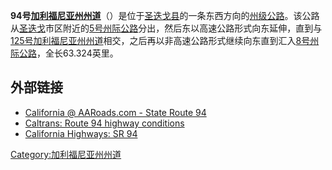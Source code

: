 '''94号[[加利福尼亚州州道|加利福尼亚州州道]]'''（{{lang-en|'''California State Route 94, SR 94'''}}）是位于[[圣迭戈县_(加利福尼亚州)|圣迭戈县]]的一条东西方向的[[州级公路|州级公路]]。该公路从[[圣迭戈|圣迭戈]]市区附近的[[5号州际公路加利福尼亚州段|5号州际公路]]分出，然后东以高速公路形式向东延伸，直到与[[125号加利福尼亚州州道|125号加利福尼亚州州道]]相交，之后再以非高速公路形式继续向东直到汇入[[8号州际公路|8号州际公路]]，全长63.324英里。

== 外部链接 ==
*[http://www.aaroads.com/california/ca-094.html California @ AARoads.com - State Route 94]{{Wayback|url=http://www.aaroads.com/california/ca-094.html |date=20141225043347 }}
*[http://www.dot.ca.gov/hq/roadinfo/sr94 Caltrans: Route 94 highway conditions]{{Wayback|url=http://www.dot.ca.gov/hq/roadinfo/sr94 |date=20150108173619 }}
*[http://www.cahighways.org/089-096.html#094 California Highways: SR 94]{{Wayback|url=http://www.cahighways.org/089-096.html#094 |date=20150106092450 }}

{{圣迭戈县高速公路}}

[[Category:加利福尼亚州州道|Category:加利福尼亚州州道]]